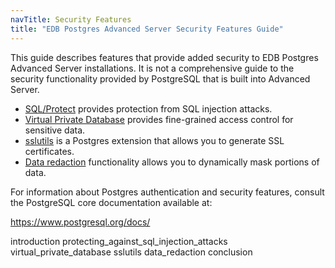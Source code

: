 ```yaml
---
navTitle: Security Features
title: "EDB Postgres Advanced Server Security Features Guide"
---
```


This guide describes features that provide added security to EDB Postgres Advanced Server installations. It is not a comprehensive guide to the security functionality provided by PostgreSQL that is built into Advanced Server.

-   [SQL/Protect](02_protecting_against_sql_injection_attacks/#protecting_against_sql_injection_attacks) provides protection from SQL injection attacks.
-   [Virtual Private Database](03_virtual_private_database/#virtual_private_database) provides fine-grained access control for sensitive data.
-   [sslutils](04_sslutils/#sslutils) is a Postgres extension that allows you to generate SSL certificates.
-   [Data redaction](05_data_redaction/#data_redaction) functionality allows you to dynamically mask portions of data.

For information about Postgres authentication and security features, consult the PostgreSQL core documentation available at:

<https://www.postgresql.org/docs/>

<div class="toctree" maxdepth="4">

introduction protecting_against_sql_injection_attacks virtual_private_database sslutils data_redaction conclusion

</div>
